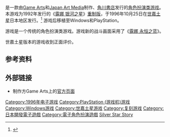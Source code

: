 {{NoteTA
| G1=Games
}}

{{vgname|露娜 银河之星物语|ja=ルナ ザ・シルバースター|en=Lunar: Silver Star Story Complete}}是一款由[[Game_Arts|Game Arts]]和[[Japan_Art_Media|Japan Art Media]]制作、[[角川書店|角川書店]]发行的[[角色扮演类游戏|角色扮演类游戏]]。本游戏为1992年发行的《[[露娜_银河之星|露娜 银河之星]]》[[重制版|重制版]]，于1996年10月25日在[[世嘉土星|世嘉土星]]日本地区发行。<ref name="gamefaqs">{{cite web | url = http://www.gamefaqs.com/saturn/562835-lunar-silver-star-story/data| title = Release information | publisher = [[GameFAQs|GameFAQs]]| date = | accessdate = 2016-03-08 |language=en}}</ref> 游戏后移植至Windows和PlayStation。

游戏是一个传统的角色扮演类游戏。游戏新的战斗画面采用了《[[露娜_永恒之蓝|露娜 永恒之蓝]]》。

世嘉土星版本的游戏收到正面评价。

== 参考资料 ==
{{Reflist}}

== 外部链接 ==
* 制作方Game Arts上的[https://www.gamearts.co.jp/ja/products/ss-lunar-silver-star-story.html 官方页面] {{ja icon}}

{{露娜系列}}

{{DEFAULTSORT:Lunar Sliver Star Story}}
[[Category:1996年电子游戏|Category:1996年电子游戏]]
[[Category:PlayStation_(游戏机)游戏|Category:PlayStation (游戏机)游戏]]
[[Category:Windows游戏|Category:Windows游戏]]
[[Category:世嘉土星游戏|Category:世嘉土星游戏]]
[[Category:复刻游戏|Category:复刻游戏]]
[[Category:日本開發電子遊戲|Category:日本開發電子遊戲]]
[[Category:電子角色扮演遊戲|Category:電子角色扮演遊戲]]
[[Category:露娜系列|Silver Star Story]]

{{rpg-videogame-stub}}